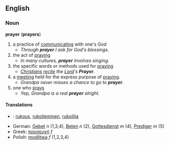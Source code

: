 ==English==
===Noun===
'''prayer''' ('''prayers''')
# a practice of [[communicate|communicating]] with one's God
#*''Through '''prayer''' I ask for God's blessings.''
# the act of [[pray]]ing
#*''In many cultures, '''prayer''' involves singing.''
# the specific words or methods used for [[pray]]ing
#*''[[Christian]]s [[recite]] the [[Lord]]'s '''Prayer'''.''
# a [[meeting]] held for the express purpose of [[pray]]ing.
#*''Grandpa never misses a chance to go to '''prayer'''.''
# one who [[pray]]s
#*''Yep, Grandpa is a real '''prayer''' alright.''

====Translations====
*{{fi}}: [[rukous]], [[rukoileminen]], [[rukoilija]]
*German: [[Gebet]] ''n'' (1,3,4), [[Beten]] ''n'' (2), [[Gottesdienst]] ''m'' (4), [[Prediger]] ''m'' (5)
*Greek: [[προσευχή]] ''f''
*Polish: [[modlitwa]] ''f'' (1,2,3,4)